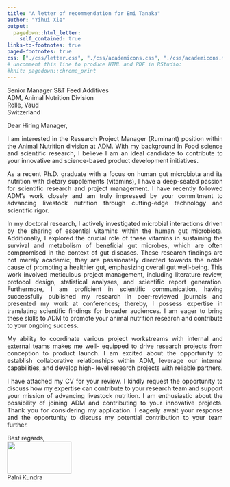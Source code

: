 ```yaml
---
title: "A letter of recommendation for Emi Tanaka"
author: "Yihui Xie"
output:
  pagedown::html_letter:
    self_contained: true
links-to-footnotes: true
paged-footnotes: true
css: ["./css/letter.css", "./css/academicons.css", "./css/academicons.min.css"]
# uncomment this line to produce HTML and PDF in RStudio:
#knit: pagedown::chrome_print
---
```


Senior Manager S&T Feed Additives<br>
ADM, Animal Nutrition Division<br> Rolle, Vaud<br>
Switzerland

Dear Hiring Manager,

<div style="text-align: justify;">
I am interested in the Research Project Manager (Ruminant) position within the Animal Nutrition division at ADM. With my background in Food science and scientific research, I believe I am an ideal candidate to contribute to your innovative and science-based product development initiatives.
</div>

<div style="text-align: justify;">
As a recent Ph.D. graduate with a focus on human gut microbiota and its nutrition with dietary supplements (vitamins), I have a deep-seated passion for scientific research and project management. I have recently followed ADM's work closely and am truly impressed by your commitment to advancing livestock nutrition through cutting-edge technology and scientific rigor.
</div>

<div style="text-align: justify;">
In my doctoral research, I actively investigated microbial interactions driven by the sharing of essential vitamins within the human gut microbiota. Additionally, I explored the crucial role of these vitamins in sustaining the survival and metabolism of beneficial gut microbes, which are often compromised in the context of gut diseases. These research findings are not merely academic; they are passionately directed towards the noble cause of promoting a healthier gut, emphasizing overall gut well-being. This work involved meticulous project management, including literature review, protocol design, statistical analyses, and scientific report generation. Furthermore, I am proficient in scientific communication, having successfully published my research in peer-reviewed journals and presented my work at conferences; thereby, I possess expertise in translating scientific findings for broader audiences. I am eager to bring these skills to ADM to promote your animal nutrition research and contribute to your ongoing success.
</div>

<div style="text-align: justify;">
My ability to coordinate various project workstreams with internal and external teams makes me well- equipped to drive research projects from conception to product launch. I am excited about the opportunity to establish collaborative relationships within ADM, leverage our internal capabilities, and develop high- level research projects with reliable partners.
</div>

<div style="text-align: justify;">
I have attached my CV for your review. I kindly request the opportunity to discuss how my expertise can contribute to your research team and support your mission of advancing livestock nutrition. I am enthusiastic about the possibility of joining ADM and contributing to your innovative projects. Thank you for considering my application. I eagerly await your response and the opportunity to discuss my potential contribution to your team further.
</div>

Best regards,<br>
<img src="sign.png" width="150" height="75"><br>
Palni Kundra